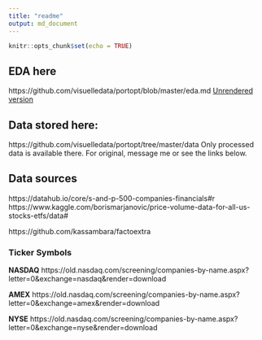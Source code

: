 ```yaml
---
title: "readme"
output: md_document
---
```


```r
knitr::opts_chunk$set(echo = TRUE)
```

## EDA here
https://github.com/visuelledata/portopt/blob/master/eda.md
[Unrendered version](https://github.com/visuelledata/portopt/blob/master/eda.Rmd)

## Data stored here:
https://github.com/visuelledata/portopt/tree/master/data
Only processed data is available there. For original, message me or see the links below. 

## Data sources
https://datahub.io/core/s-and-p-500-companies-financials#r
https://www.kaggle.com/borismarjanovic/price-volume-data-for-all-us-stocks-etfs/data#


https://github.com/kassambara/factoextra

### Ticker Symbols
**NASDAQ**
https://old.nasdaq.com/screening/companies-by-name.aspx?letter=0&exchange=nasdaq&render=download

**AMEX**
https://old.nasdaq.com/screening/companies-by-name.aspx?letter=0&exchange=amex&render=download

**NYSE**
https://old.nasdaq.com/screening/companies-by-name.aspx?letter=0&exchange=nyse&render=download
